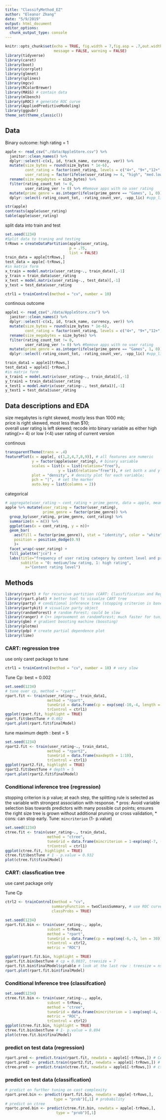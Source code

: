 ```yaml
---
title: "ClassifyMethod_EZ"
author: "Eleanor Zhang"
date: "5/9/2019"
output: html_document
editor_options: 
  chunk_output_type: console
---
```


```r
knitr::opts_chunk$set(echo = TRUE, fig.width = 7,fig.asp = .7,out.width = "90%",
                      message = FALSE, warning = FALSE)
library(tidyverse)
library(caret)
library(boot)
library(corrplot)
library(glmnet)
library(splines)
library(mgcv)
library(RColorBrewer)
library(MASS) # contain data
library(mlbench) 
library(pROC) # generate ROC curve
library(AppliedPredictiveModeling)
library(ggpubr)
theme_set(theme_classic())
```

## Data 

Binary outcome: high rating = 1
```r
apple <- read_csv("./data/AppleStore.csv") %>%
  janitor::clean_names() %>%
  dplyr::select(-c(x1, id, track_name, currency, ver)) %>%
  mutate(size_bytes = round(size_bytes * 1e-6),
         cont_rating = factor(cont_rating, levels = c("4+", "9+","12+","17+")),
         user_rating = factor(ifelse(user_rating >= 4, "high", "med.low"), levels = c("med.low","high"))) %>%
  rename(size_megabytes = size_bytes) %>%
  filter(rating_count_tot != 0,
         user_rating_ver != 0) %>% #Remove apps with no user rating
  mutate(prime_genre = as.integer(ifelse(prime_genre == "Games", 1, 0))) %>% 
  dplyr::select(-rating_count_tot, -rating_count_ver, -vpp_lic) #vpp_lic has nearzero variance

str(apple)
contrasts(apple$user_rating)
table(apple$user_rating)
```

split data into train and test
```r
set.seed(1234)
#Split data to traning and testing
trRows = createDataPartition(apple$user_rating,
                             p = .75,
                             list = FALSE)
train_data = apple[trRows,]
test_data = apple[-trRows,]
#in matrix form
x_train = model.matrix(user_rating~., train_data)[,-1] 
y_train = train_data$user_rating
x_test = model.matrix(user_rating~., test_data)[,-1] 
y_test = test_data$user_rating

ctrl1 = trainControl(method = "cv", number = 10)
```

continous outcome
```r
apple1 <- read_csv("./data/AppleStore.csv") %>%
  janitor::clean_names() %>%
  dplyr::select(-c(x1, id, track_name, currency, ver)) %>%
  mutate(size_bytes = round(size_bytes * 1e-6),
         cont_rating = factor(cont_rating, levels = c("4+", "9+","12+","17+")))%>%
  rename(size_megabytes = size_bytes) %>%
  filter(rating_count_tot != 0,
         user_rating_ver != 0) %>% #Remove apps with no user rating
  mutate(prime_genre = as.integer(ifelse(prime_genre == "Games", 1, 0))) %>% 
  dplyr::select(-rating_count_tot, -rating_count_ver, -vpp_lic) #vpp_lic has nearzero variance

train_data1 = apple1[trRows,]
test_data1 = apple1[-trRows,]
#in matrix form
x_train1 = model.matrix(user_rating~., train_data1)[,-1] 
y_train1 = train_data1$user_rating
x_test1 = model.matrix(user_rating~., test_data1)[,-1] 
y_test1 = test_data1$user_rating
```

## Data descriptions and EDA

size megabytes is right skewed, mostly less than 1000 mb;  
price is right skewed, most less than $10;  
overall user rating is left skewed; recode into binary variable as either high rating(>= 4) or low (<4) user rating of current version

continous
```r
transparentTheme(trans = .4)
featurePlot(x = apple[, c(1,2,4,7,8,9)], # all features are numeric
            y = factor(apple$user_rating), # binary variable
            scales = list(x = list(relation="free"), 
                        y = list(relation="free")), # set both x and y scales to be free
            plot = "density", # density plot for each variable; 
            pch = "|",  # set the marker
            auto.key = list(columns = 2))
```

categorical
```r
# aggregate(user_rating ~ cont_rating + prime_genre, data = apple, mean)
apple %>% mutate(user_rating = factor(user_rating),
                 prime_genre = factor(prime_genre)) %>% 
  group_by(user_rating, prime_genre, cont_rating) %>% 
  summarize(n = n()) %>% 
  ggplot(aes(x = cont_rating, y = n))+
  geom_bar(
    aes(fill = factor(prime_genre)), stat = "identity", color = "white",
    position = position_dodge(0.9)
    )+
  facet_wrap(~user_rating) + 
  fill_palette("jco") + 
  labs(title="frequency of user rating category by content level and prime genre", 
       subtitle = "0: medium/low rating, 1: high rating",
         x="Content rating level")
```


## Methods

```r
library(rpart) # for recursive partition (CART: Classfification and Regression Tree)
library(rpart.plot) # better tool to visualze CART tree
library(party) # conditional inference tree (stopping criterion is based on permutation test; problem of early stoppoing)
library(partykit) # visualize party object
library(randomForest) # random Forest; could be slow
library(ranger) # C++ improvement on randomForest; much faster for tuning paremeter
library(gbm) # gradient boosting machine (boosting)
library(plotmo) 
library(pdp) # create partial dependence plot
library(lime)
```

### CART: regression tree 
use only caret package to tune

```r
ctrl1 = trainControl(method = "cv", number = 10) # very slow
```

Tune Cp: best = 0.002
```r
set.seed(1234)
# tune over cp, method = "rpart"
rpart.fit <- train(user_rating~., train_data1, 
                   method = "rpart",
                   tuneGrid = data.frame(cp = exp(seq(-10,-4, length = 20))), # try many values here
                   trControl = ctrl1)
ggplot(rpart.fit, highlight = TRUE)
rpart.fit$bestTune # 0.002
rpart.plot(rpart.fit$finalModel)
```

tune maximum depth : best = 5
```r
set.seed(1234)
rpart2.fit <- train(user_rating~., train_data1, 
                   method = "rpart2",
                   tuneGrid = data.frame(maxdepth = 1:10), 
                   trControl = ctrl1)
ggplot(rpart2.fit, highlight = TRUE)
rpart2.fit$bestTune # depth = 5
rpart.plot(rpart2.fit$finalModel)
```

### Conditional inference tree (regression)

stopping criterion is p value; at each step, the splitting rule is selected as the variable with strongest association with response. 
*  pros: Avoid variable selection bias towards predictors with many possible cut points; ensures the right size tree is grown without additional pruning or cross validation, 
*  cons: can stop early. 
Tune: `mincriterion` (1- p.value)  

```r
set.seed(1234)
ctree.fit <- train(user_rating~., train_data1, 
                   method = "ctree",
                   tuneGrid = data.frame(mincriterion = 1-exp(seq(-7, -2, length = 30))),
                   trControl = ctrl1)
ggplot(ctree.fit, highlight = TRUE)
ctree.fit$bestTune # 1 - p.value = 0.932
plot(ctree.fit$finalModel)
```


### CART: classfication tree 

use caret package only

Tune Cp
```r
ctrl2 <- trainControl(method = "cv",
                     summaryFunction = twoClassSummary, # use ROC curve as summary
                     classProbs = TRUE)

set.seed(1234)
rpart.fit.bin <- train(user_rating~., apple, 
                   subset = trRows,
                   method = "rpart",
                   tuneGrid = data.frame(cp = exp(seq(-6,-3, len = 30))), 
                   trControl = ctrl2,
                   metric = "ROC")

ggplot(rpart.fit.bin, highlight = TRUE)
rpart.fit.bin$bestTune # cp = 0.0037, treesize = 7
rpart.fit.bin$finalModel$cptable # look at the last row : treesize = nsplit + 1 = 6 + 1
rpart.plot(rpart.fit.bin$finalModel) 
```

### Conditional Inference tree (classifcation)

```r
set.seed(1234)
ctree.fit.bin <- train(user_rating~., apple, 
                   subset = trRows,
                   method = "ctree",
                   tuneGrid = data.frame(mincriterion = 1-exp(seq(-4, -1, length = 30))), # 1-alpha
                   metric = "ROC",
                   trControl = ctrl2)
ggplot(ctree.fit.bin, highlight = TRUE)
ctree.fit.bin$bestTune # 1- p.value = 0.894
plot(ctree.fit.bin$finalModel)
```

### predict on test data (regression)

```r
rpart.pred <- predict.train(rpart.fit, newdata = apple1[-trRows,]) # CART tree: Cp
rpart.pred2 <- predict.train(rpart2.fit, newdata = apple1[-trRows,]) # CART tree: maximum depth
ctree.pred <- predict.train(ctree.fit, newdata = apple1[-trRows,]) # ctree
```


### predict on test data (classification)

```r
# predict on further tuning on cost complexity
rpart.pred.bin <- predict(rpart.fit.bin, newdata = apple[-trRows,], 
                      type = "prob")[,1] # probability
# predict on ctree
rpartc.pred.bin <- predict(ctree.fit.bin, newdata = apple[-trRows,],
                       type = "prob")[,1]
```


